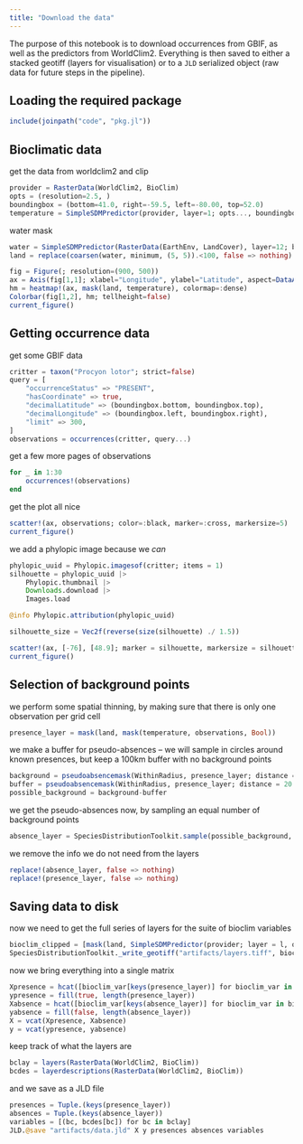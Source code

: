 ```yaml
---
title: "Download the data"
---
```


The purpose of this notebook is to download occurrences from GBIF, as well as the predictors from WorldClim2. Everything is then saved to either a stacked geotiff (layers for visualisation) or to a `JLD` serialized object (raw data for future steps in the pipeline).

## Loading the required package

```julia
include(joinpath("code", "pkg.jl"))
```

## Bioclimatic data

get the data from worldclim2 and clip

```julia
provider = RasterData(WorldClim2, BioClim)
opts = (resolution=2.5, )
boundingbox = (bottom=41.0, right=-59.5, left=-80.00, top=52.0)
temperature = SimpleSDMPredictor(provider, layer=1; opts..., boundingbox...)
```

water mask

```julia
water = SimpleSDMPredictor(RasterData(EarthEnv, LandCover), layer=12; boundingbox...)
land = replace(coarsen(water, minimum, (5, 5)).<100, false => nothing)
```

```julia
fig = Figure(; resolution=(900, 500))
ax = Axis(fig[1,1]; xlabel="Longitude", ylabel="Latitude", aspect=DataAspect())
hm = heatmap!(ax, mask(land, temperature), colormap=:dense)
Colorbar(fig[1,2], hm; tellheight=false)
current_figure()
```

## Getting occurrence data

get some GBIF data

```julia
critter = taxon("Procyon lotor"; strict=false)
query = [
    "occurrenceStatus" => "PRESENT",
    "hasCoordinate" => true,
    "decimalLatitude" => (boundingbox.bottom, boundingbox.top),
    "decimalLongitude" => (boundingbox.left, boundingbox.right),
    "limit" => 300,
]
observations = occurrences(critter, query...)
```

get a few more pages of observations

```julia
for _ in 1:30
    occurrences!(observations)
end
```

get the plot all nice

```julia
scatter!(ax, observations; color=:black, marker=:cross, markersize=5)
current_figure()
```

we add a phylopic image because we *can*

```julia
phylopic_uuid = Phylopic.imagesof(critter; items = 1)
silhouette = phylopic_uuid |>
    Phylopic.thumbnail |>
    Downloads.download |>
    Images.load

@info Phylopic.attribution(phylopic_uuid)

silhouette_size = Vec2f(reverse(size(silhouette) ./ 1.5))

scatter!(ax, [-76], [48.9]; marker = silhouette, markersize = silhouette_size, color=:white)
current_figure()
```

## Selection of background points

we perform some spatial thinning, by making sure that there is only one observation per grid cell

```julia
presence_layer = mask(land, mask(temperature, observations, Bool))
```

we make a buffer for pseudo-absences -- we will sample in circles around known presences, but keep a 100km buffer with no background points

```julia
background = pseudoabsencemask(WithinRadius, presence_layer; distance = 200.0)
buffer = pseudoabsencemask(WithinRadius, presence_layer; distance = 20.0)
possible_background = background-buffer
```

we get the pseudo-absences now, by sampling an equal number of background points

```julia
absence_layer = SpeciesDistributionToolkit.sample(possible_background, round(Int, 0.4*sum(presence_layer)))
```

we remove the info we do not need from the layers

```julia
replace!(absence_layer, false => nothing)
replace!(presence_layer, false => nothing)
```

## Saving data to disk

now we need to get the full series of layers for the suite of bioclim variables

```julia
bioclim_clipped = [mask(land, SimpleSDMPredictor(provider; layer = l, opts..., boundingbox...)) for l in layers(provider)]
SpeciesDistributionToolkit._write_geotiff("artifacts/layers.tiff", bioclim_clipped)
```

now we bring everything into a single matrix

```julia
Xpresence = hcat([bioclim_var[keys(presence_layer)] for bioclim_var in bioclim_clipped]...)
ypresence = fill(true, length(presence_layer))
Xabsence = hcat([bioclim_var[keys(absence_layer)] for bioclim_var in bioclim_clipped]...)
yabsence = fill(false, length(absence_layer))
X = vcat(Xpresence, Xabsence)
y = vcat(ypresence, yabsence)
```

keep track of what the layers are 

```julia
bclay = layers(RasterData(WorldClim2, BioClim))
bcdes = layerdescriptions(RasterData(WorldClim2, BioClim))
```

and we save as a JLD file

```julia
presences = Tuple.(keys(presence_layer))
absences = Tuple.(keys(absence_layer))
variables = [(bc, bcdes[bc]) for bc in bclay]
JLD.@save "artifacts/data.jld" X y presences absences variables
```
